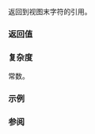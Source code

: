 {{cpp/string/basic_string_view/title|back}}
{{cpp/string/basic_string_view/navbar}}
{{ddcl|since=c++17|
constexpr const_reference back() const;
}}

返回到视图末字符的引用。

{{cpp/hardened ub if|since=c++26| {{lc|empty()}} 是 {{c|true}}}}

===返回值===
{{box|{{rlpsi|/#data_}}{{c/core|[size() - 1]}}}}

===复杂度===
常数。

===示例===
{{example||code=
#include &lt;iostream&gt;
#include &lt;string_view&gt;
 
int main()
{
    for (std::string_view str{"ABCDEF"}; !str.empty(); str.remove_suffix(1))
        std::cout &lt;&lt; str.back() &lt;&lt; ' ' &lt;&lt; str &lt;&lt; '\n';
}
|output=
F ABCDEF
E ABCDE
D ABCD
C ABC
B AB
A A
}}

===参阅===
{{dsc begin}}
{{dsc inc|cpp/string/basic_string_view/dsc front}}
{{dsc inc|cpp/string/basic_string_view/dsc empty}}
{{dsc inc|cpp/string/basic_string/dsc {{SUBPAGENAMEE}}}}
{{dsc end}}

{{langlinks|en|es|ja|ru}}
